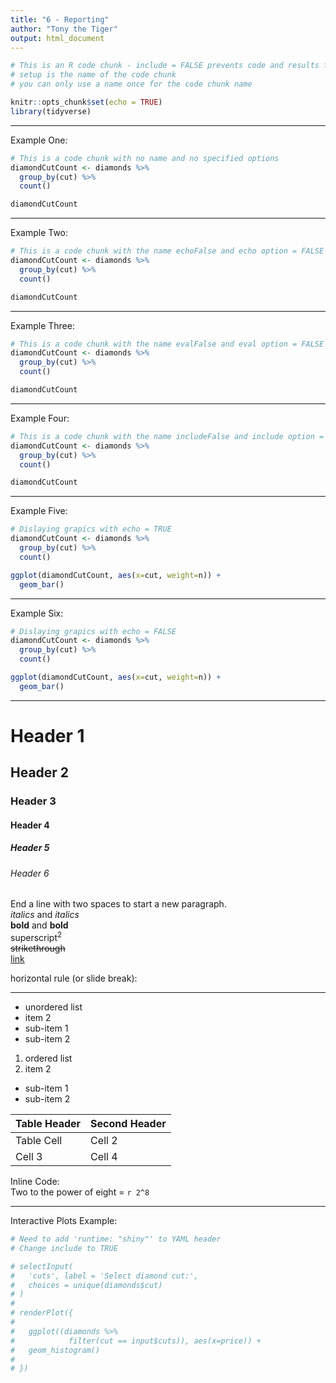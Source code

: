 ```yaml
---
title: "6 - Reporting"
author: "Tony the Tiger"
output: html_document
---
```



```r
# This is an R code chunk - include = FALSE prevents code and results from appearing in the finished file. R Markdown still runs the code in the chunk, and the results can be used by other chunks.
# setup is the name of the code chunk
# you can only use a name once for the code chunk name

knitr::opts_chunk$set(echo = TRUE)
library(tidyverse)

```
***
Example One:  
```r
# This is a code chunk with no name and no specified options
diamondCutCount <- diamonds %>% 
  group_by(cut) %>% 
  count()

diamondCutCount

```
***
Example Two:  
```r
# This is a code chunk with the name echoFalse and echo option = FALSE
diamondCutCount <- diamonds %>% 
  group_by(cut) %>% 
  count()

diamondCutCount

```
***
Example Three:  
```r
# This is a code chunk with the name evalFalse and eval option = FALSE
diamondCutCount <- diamonds %>% 
  group_by(cut) %>% 
  count()

diamondCutCount

```
  
***
Example Four:  
```r
# This is a code chunk with the name includeFalse and include option = FALSE
diamondCutCount <- diamonds %>% 
  group_by(cut) %>% 
  count()

diamondCutCount

```

***
Example Five:    
```r
# Dislaying grapics with echo = TRUE
diamondCutCount <- diamonds %>% 
  group_by(cut) %>% 
  count()

ggplot(diamondCutCount, aes(x=cut, weight=n)) +
  geom_bar()

```
  
***
Example Six:  
```r
# Dislaying grapics with echo = FALSE
diamondCutCount <- diamonds %>% 
  group_by(cut) %>% 
  count()

ggplot(diamondCutCount, aes(x=cut, weight=n)) +
  geom_bar()

```
***

# Header 1
## Header 2
### Header 3
#### Header 4
##### Header 5
###### Header 6


End a line with two spaces to start a new paragraph.  
*italics* and _italics_  
**bold** and __bold__  
superscript^2^  
~~strikethrough~~  
[link](www.rstudio.com)  

horizontal rule (or slide break):    

***      

* unordered list  
* item 2  
 + sub-item 1  
 + sub-item 2  

1. ordered list  
2. item 2  
  + sub-item 1  
  + sub-item 2   
 
 
Table Header | Second Header  
------------- | -------------  
Table Cell | Cell 2
Cell 3 | Cell 4


Inline Code:  
Two to the power of eight = `r 2^8`


***
Interactive Plots Example:  
```r
# Need to add 'runtime: "shiny"' to YAML header
# Change include to TRUE

# selectInput(
#   'cuts', label = 'Select diamond cut:',
#   choices = unique(diamonds$cut)
# )
# 
# renderPlot({
#   
#   ggplot((diamonds %>% 
#            filter(cut == input$cuts)), aes(x=price)) +
#   geom_histogram()
#   
# })


```


